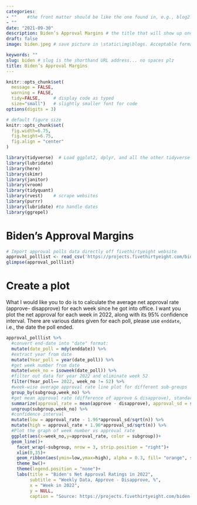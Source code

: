 ```yaml
---
categories:  
- ""    #the front matter should be like the one found in, e.g., blog2.md. It cannot be like the normal Rmd we used
- ""
date: "2021-09-30"
description: Biden’s Approval Margins # the title that will show up once someone gets to this page
draft: false
image: biden.jpeg # save picture in \static\img\blogs. Acceptable formats= jpg, jpeg, or png . Your iPhone pics wont work

keywords: ""
slug: biden # slug is the shorthand URL address... no spaces plz
title: Biden’s Approval Margins
---
```

  



```r
knitr::opts_chunk$set(
  message = FALSE, 
  warning = FALSE, 
  tidy=FALSE,     # display code as typed
  size="small")   # slightly smaller font for code
options(digits = 3)

# default figure size
knitr::opts_chunk$set(
  fig.width=6.75, 
  fig.height=6.75,
  fig.align = "center"
)
```


```r
library(tidyverse)  # Load ggplot2, dplyr, and all the other tidyverse packages
library(lubridate)
library(here)
library(skimr)
library(janitor)
library(vroom)
library(tidyquant)
library(rvest)    # scrape websites
library(purrr)  
library(lubridate) #to handle dates
library(ggrepel)
```


# Biden's Approval Margins

```r

# Import approval polls data directly off fivethirtyeight website
approval_polllist <- read_csv('https://projects.fivethirtyeight.com/biden-approval-data/approval_polllist.csv') 
glimpse(approval_polllist)

```

# Create a plot

What I would like you to do is to calculate the average net approval
rate (approve- disapprove) for each week since he got into office. I
want you plot the net approval for each week in 2022, along with its 95%
confidence interval. There are various dates given for each poll, please
use `enddate`, i.e., the date the poll ended.

```r

approval_polllist %>% 
  #convert end-date into "date" format:
  mutate(date_poll = mdy(enddate)) %>% 
  #extract year from date
  mutate(Year_poll = year(date_poll)) %>%
  #get week number from date 
  mutate(week_no = isoweek(date_poll)) %>%
  #filter out data for year 2022 and eliminate week 52
  filter(Year_poll== 2022, week_no != 52) %>%
  #week-wise average approval rate line plot for different sub-groups 
  group_by(subgroup,week_no) %>% 
  #get mean approval rate (difference of approve & disapprove), standard deviation of approval rate and total number   of votes in each group
  summarize(approval_rate = mean(approve - disapprove), approval_sd = sd(approve-disapprove), n = n()) %>% 
  ungroup(subgroup,week_no) %>% 
  #confidence interval
  mutate(low = approval_rate - 1.96*approval_sd/sqrt(n)) %>%
  mutate(high = approval_rate + 1.96*approval_sd/sqrt(n)) %>%
  #Plot the graph of week number vs approval rate 
  ggplot(aes(x=week_no,y=approval_rate, color = subgroup))+
  geom_line()+
    facet_wrap(~subgroup, nrow = 3, strip.position = "right")+
    xlim(0,35)+
    geom_ribbon(aes(ymin=low,ymax=high), alpha = 0.3, fill= "orange", size = 0.8)+
    theme_bw()+
    theme(legend.position = "none")+
    labs(title = "Biden's Net Approval Ratings in 2022",
         subtitle = "Weekly Data, Approve - Disapprove, %",
         x = "Week in 2022", 
         y = NULL,
         caption = "Source: https://projects.fivethirtyeight.com/biden-approval-data/")

```


